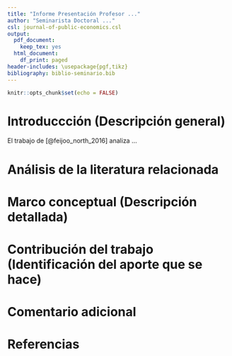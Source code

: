 ```yaml
---
title: "Informe Presentación Profesor ..."
author: "Seminarista Doctoral ..."
csl: journal-of-public-economics.csl
output:
  pdf_document: 
    keep_tex: yes
  html_document:
    df_print: paged
header-includes: \usepackage{pgf,tikz}
bibliography: biblio-seminario.bib
---
```


```r
knitr::opts_chunk$set(echo = FALSE)
```

# Introduccción (Descripción general)
 
El trabajo de [@feijoo_north_2016] analiza ...

# Análisis de la literatura relacionada 

# Marco conceptual (Descripción detallada) 

# Contribución del trabajo (Identificación del aporte que se hace)

# Comentario adicional

# Referencias


